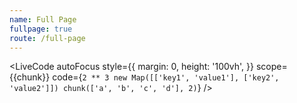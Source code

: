 ```yaml
---
name: Full Page
fullpage: true
route: /full-page
---
```



<LiveCode
  autoFocus
  style={{
    margin: 0,
    height: '100vh',
  }}
  scope={{chunk}}
  code={`
    2 ** 3
    new Map([['key1', 'value1'], ['key2', 'value2']])
    chunk(['a', 'b', 'c', 'd'], 2)
`}
/>
